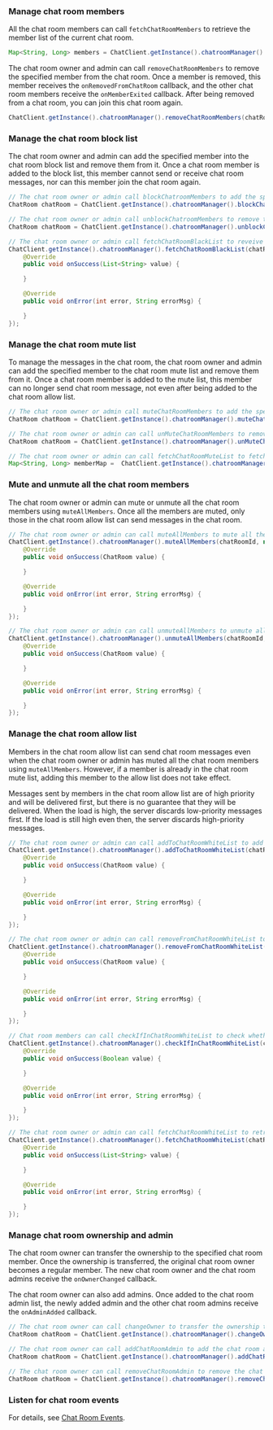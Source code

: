<PlatformWrapper platform="android">

### Manage chat room members

All the chat room members can call `fetchChatRoomMembers` to retrieve the member list of the current chat room.

```java
Map<String, Long> members = ChatClient.getInstance().chatroomManager().fetchChatRoomMembers(chatRoomId, cursor, pageSize);
```

The chat room owner and admin can call `removeChatRoomMembers` to remove the specified member from the chat room. Once a member is removed, this member receives the `onRemovedFromChatRoom` callback, and the other chat room members receive the `onMemberExited` callback. After being removed from a chat room, you can join this chat room again.

```java
ChatClient.getInstance().chatroomManager().removeChatRoomMembers(chatRoomId, members);
```

### Manage the chat room block list

The chat room owner and admin can add the specified member into the chat room block list and remove them from it. Once a chat room member is added to the block list, this member cannot send or receive chat room messages, nor can this member join the chat room again.

```java
// The chat room owner or admin call blockChatroomMembers to add the specified member to the chat room block list.
ChatRoom chatRoom = ChatClient.getInstance().chatroomManager().blockChatroomMembers(chatRoomId, members);

// The chat room owner or admin call unblockChatroomMembers to remove the specified user out of the block list.
ChatRoom chatRoom = ChatClient.getInstance().chatroomManager().unblockChatRoomMembers(chatRoomId, members);

// The chat room owner or admin call fetchChatRoomBlackList to reveive the block list of the current chat room.
ChatClient.getInstance().chatroomManager().fetchChatRoomBlackList(chatRoomId, new ValueCallBack<List<String>>() {
    @Override
    public void onSuccess(List<String> value) {

    }

    @Override
    public void onError(int error, String errorMsg) {

    }
});
```

### Manage the chat room mute list

To manage the messages in the chat room, the chat room owner and admin can add the specified member to the chat room mute list and remove them from it. Once a chat room member is added to the mute list, this member can no longer send chat room message, not even after being added to the chat room allow list.

```java
// The chat room owner or admin call muteChatRoomMembers to add the specified user to the chat room block list. The muted member and all the other chat room admins or owner receive the onMuteListAdded callback.
ChatRoom chatRoom = ChatClient.getInstance().chatroomManager().muteChatRoomMembers(chatRoomId, members, duration);

// The chat room owner or admin can call unMuteChatRoomMembers to remove the specified user from the chat room block list. The unmuted member and all the other chat room admins or owner receive the onMuteListRemoved callback.
ChatRoom chatRoom = ChatClient.getInstance().chatroomManager().unMuteChatRoomMembers(chatRoomId, members);

// The chat room owner or admin can call fetchChatRoomMuteList to fetch the mute list of the current chat room.
Map<String, Long> memberMap =  ChatClient.getInstance().chatroomManager().fetchChatRoomMuteList(chatRoomId, pageNum, pageSize);
```

### Mute and unmute all the chat room members

The chat room owner or admin can mute or unmute all the chat room members using `muteAllMembers`. Once all the members are muted, only those in the chat room allow list can send messages in the chat room.

```java
// The chat room owner or admin can call muteAllMembers to mute all the chat room members. Once all the members are muted, these members receive the onAllMemberMuteStateChanged callback.
ChatClient.getInstance().chatroomManager().muteAllMembers(chatRoomId, new ValueCallBack<ChatRoom>() {
    @Override
    public void onSuccess(ChatRoom value) {

    }

    @Override
    public void onError(int error, String errorMsg) {

    }
});

// The chat room owner or admin can call unmuteAllMembers to unmute all the chat room members. Once all the members are unmuted, these members receive the onAllMemberMuteStateChanged callback.
ChatClient.getInstance().chatroomManager().unmuteAllMembers(chatRoomId, new ValueCallBack<ChatRoom>() {
    @Override
    public void onSuccess(ChatRoom value) {

    }

    @Override
    public void onError(int error, String errorMsg) {

    }
});
```

### Manage the chat room allow list

Members in the chat room allow list can send chat room messages even when the chat room owner or admin has muted all the chat room members using `muteAllMembers`. However, if a member is already in the chat room mute list, adding this member to the allow list does not take effect.

Messages sent by members in the chat room allow list are of high priority and will be delivered first, but there is no guarantee that they will be delivered. When the load is high, the server discards low-priority messages first. If the load is still high even then, the server discards high-priority messages.

```java
// The chat room owner or admin can call addToChatRoomWhiteList to add the specified member to the chat room allow list.
ChatClient.getInstance().chatroomManager().addToChatRoomWhiteList(chatRoomId, members, new ValueCallBack<ChatRoom>() {
    @Override
    public void onSuccess(ChatRoom value) {

    }

    @Override
    public void onError(int error, String errorMsg) {

    }
});

// The chat room owner or admin can call removeFromChatRoomWhiteList to remove the specified member from the chat room allow list.
ChatClient.getInstance().chatroomManager().removeFromChatRoomWhiteList(chatRoomId, members, new ValueCallBack<ChatRoom>() {
    @Override
    public void onSuccess(ChatRoom value) {

    }

    @Override
    public void onError(int error, String errorMsg) {

    }
});

// Chat room members can call checkIfInChatRoomWhiteList to check whether they are in the chat room allow list.
ChatClient.getInstance().chatroomManager().checkIfInChatRoomWhiteList(chatRoomId, new ValueCallBack<Boolean>() {
    @Override
    public void onSuccess(Boolean value) {

    }

    @Override
    public void onError(int error, String errorMsg) {

    }
});

// The chat room owner or admin can call fetchChatRoomWhiteList to retrieve the allow list of the current chat room.
ChatClient.getInstance().chatroomManager().fetchChatRoomWhiteList(chatRoomId, new ValueCallBack<List<String>>() {
    @Override
    public void onSuccess(List<String> value) {

    }

    @Override
    public void onError(int error, String errorMsg) {

    }
});
```

### Manage chat room ownership and admin

The chat room owner can transfer the ownership to the specified chat room member. Once the ownership is transferred, the original chat room owner becomes a regular member. The new chat room owner and the chat room admins receive the `onOwnerChanged` callback.

The chat room owner can also add admins. Once added to the chat room admin list, the newly added admin and the other chat room admins receive the `onAdminAdded` callback.

```java
// The chat room owner can call changeOwner to transfer the ownership to the other chat room member.
ChatRoom chatRoom = ChatClient.getInstance().chatroomManager().changeOwner(chatRoomId, newOwner);

// The chat room owner can call addChatRoomAdmin to add the chat room admin.
ChatRoom chatRoom = ChatClient.getInstance().chatroomManager().addChatRoomAdmin(chatRoomId, admin);

// The chat room owner can call removeChatRoomAdmin to remove the chat room admin. The removed admin and the other admins receive the onAdminRemoved callback.
ChatRoom chatRoom = ChatClient.getInstance().chatroomManager().removeChatRoomAdmin(chatRoomId, admin);
```

### Listen for chat room events

For details, see [Chat Room Events](manage-chatrooms#listen-for-chat-room-events).

</PlatformWrapper>